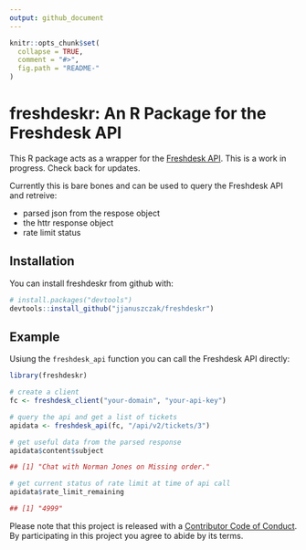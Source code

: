 ```yaml
---
output: github_document
---
```


<!-- README.md is generated from README.Rmd. Please edit that file -->

```r
knitr::opts_chunk$set(
  collapse = TRUE,
  comment = "#>",
  fig.path = "README-"
)
```

# freshdeskr: An R Package for the Freshdesk API

This R package acts as a wrapper for the [Freshdesk API](https://developers.freshdesk.com/api/). This is a work in progress. Check back for updates.

Currently this is bare bones and can be used to query the Freshdesk API and retreive:

* parsed json from the respose object
* the httr response object
* rate limit status

## Installation

You can install freshdeskr from github with:

```r
# install.packages("devtools")
devtools::install_github("jjanuszczak/freshdeskr")
```

## Example

Usiung the `freshdesk_api` function you can call the Freshdesk API directly:

```r
library(freshdeskr)

# create a client
fc <- freshdesk_client("your-domain", "your-api-key")

# query the api and get a list of tickets
apidata <- freshdesk_api(fc, "/api/v2/tickets/3")

# get useful data from the parsed response
apidata$content$subject

## [1] "Chat with Norman Jones on Missing order."

# get current status of rate limit at time of api call
apidata$rate_limit_remaining

## [1] "4999"
```

Please note that this project is released with a [Contributor Code of Conduct](CONDUCT.md).
By participating in this project you agree to abide by its terms.

